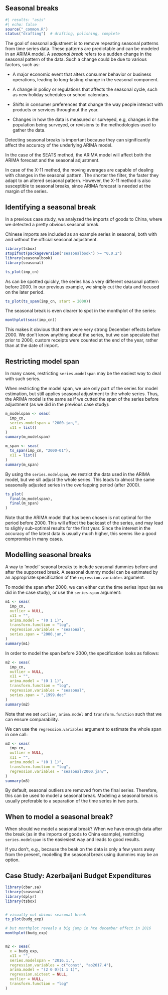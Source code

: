 ## Seasonal breaks {#sec-seasonal-breaks}

```r
#| results: "asis"
#| echo: false
source("_common.R")
status("drafting")  # drafting, polishing, complete
```

```{=html}
<!--
-   Why to care about seasonal breaks?

-   Detection of seasonal breaks

-   Correction for seasonal breaks

 -->
```

The goal of seasonal adjustment is to remove repeating seasonal patterns from time series data. These patterns are predictable and can be modeled in an ARIMA model.
A *seasonal break* refers to a sudden change in the seasonal pattern of the data. Such a change could be due to various factors, such as:

- A major economic event that alters consumer behavior or business operations, leading to long-lasting change in the seasonal component.

- A change in policy or regulations that affects the seasonal cycle, such as new holiday schedules or school calendars.

- Shifts in consumer preferences that change the way people interact with products or services throughout the year.

- Changes in how the data is measured or surveyed, e.g, changes in the population being surveyed, or revisions to the methodologies used to gather the data.


Detecting seasonal breaks is important because they can significantly affect the accuracy of the underlying ARIMA model.

In the case of the SEATS method, the ARIMA model will affect both the ARIMA forecast and the seasonal adjustment.

In case of the X-11 method, the moving averages are capable of dealing with changes in the seasonal pattern. The shorter the filter, the faster they adapt to an altered sesaonal pattern.
However, the X-11 method is also susceptible to seasonal breaks, since ARIMA forecast is needed at the margin of the series.

## Identifying a seasonal break

In a previous case study, we analyzed the imports of goods to China, where we detected a pretty obvious seasonal break.

Chinese imports are included as an example series in seasonal, both with and without the official seasonal adjustment.

```r
library(tsbox)
stopifnot(packageVersion("seasonalbook") >= "0.0.2")
library(seasonalbook)
library(seasonal)

ts_plot(imp_cn)
```
As can be spotted quickly, the series has a very different seasonal pattern before 2000.
In our previous example, we simply cut the data and focused on the later period.

```r
ts_plot(ts_span(imp_cn, start = 2000))
```

The seasonal break is even clearer to spot in the monthplot of the series:

```r
monthplot(seas(imp_cn))
```

This makes it obvious that there were very strong December effects before 2000.
We don't know anything about the series, but we can speculate that prior to 2000, custom receipts were counted at the end of the year, rather than at the date of import.



## Restricting model span

In many cases, restricting `series.modelspan` may be the easiest way to deal with such series.

When restricting the model span, we use only part of the series for model estimation, but still applies seasonal adjustment to the whole series. Thus, the ARIMA model is the same as if we cutted the span of the series before adjustment (as we did in the previous case study):

```r

m_modelspan <- seas(
  imp_cn,
  series.modelspan = "2000.jan,",
  x11 = list()
)
summary(m_modelspan)

m_span <- seas(
  ts_span(imp_cn, "2000-01"),
  x11 = list()
)
summary(m_span)
```

By using the `series.modelspan`, we restrict the data used in the ARIMA model, but we sill adjust the whole series. This leads to almost the same seasonally adjusted series in the overlapping period (after 2000).

```r
ts_plot(
  final(m_modelspan),
  final(m_span)
)
```

Note that the ARIMA model that has been chosen is not optimal for the period before 2000. This will affect the backcast of the series, and may lead to slighly sub-optimal results for the first year. Since the interest in the accuracy of the latest data is usually much higher, this seems like a good compromise in many cases.


## Modelling seasonal breaks

A way to 'model' seaonal breaks to include seasonal dummies before and after the supporsed break. A seasonal dummy model can be estimated by an appropriate specification of the `regression.variables` argument.

To model the span after 2000, we can either cut the time series input (as we did in the case study), or use the `series.span` argument:

``` r
m1 <- seas(
  imp_cn,
  outlier = NULL,
  x11 = "",
  arima.model = "(0 1 1)",
  transform.function = "log",
  regression.variables = "seasonal",
  series.span = "2000.jan,"
)
summary(m1)
```

In order to model the span before 2000, the specification looks as follows:

``` r
m2 <- seas(
  imp_cn,
  outlier = NULL,
  x11 = "",
  arima.model = "(0 1 1)",
  transform.function = "log",
  regression.variables = "seasonal",
  series.span = ",1999.dec"
)
summary(m2)

```

Note that we set `outlier`, `arima.model` and `transform.function` such that we can ensure comparability.

We can use the `regression.variables` argument to estimate the whole span in one call:

``` r
m3 <- seas(
  imp_cn,
  outlier = NULL,
  x11 = "",
  arima.model = "(0 1 1)",
  transform.function = "log",
  regression.variables = "seasonal/2000.jan/",
)
summary(m3)
```

By default, seasonal outliers are removed from the final series.
Therefore, this can be used to model a seasonal break.
Modeling a seasonal break is usually preferable to a separation of the time series in two parts.


<!--

TODO Jim: Explain / vs //

we would like to know how we could 'model' a seasonal break


-->

## When to model a seasonal break?


When should we model a seasonal break? When we have enough data after the break (as in the imports of goods to China example), restricting `series.modelspan` is the easiesiest way and leads to good results.

If you don't, e.g., because the beak on the data is only a few years away from the present, modelling the seasonal break using dummies may be an option.



## Case Study: Azerbaijani Budget Expenditures


<!--

TODO Jim: fix example

What is a good conclusion here?

-->



```r
library(cbar.sa)
library(seasonal)
library(dplyr)
library(tsbox)


# visually not obious seasonal break
ts_plot(budg_exp)

# but monthplot reveals a big jump in hte december effect in 2016
monthplot(budg_exp)


m2 <- seas(
  x = budg_exp,
  x11 = "",
  series.modelspan = "2016.1,",
  regression.variables = c("const", "ao2017.4"),
  arima.model = "(2 0 0)(1 1 1)",
  regression.aictest = NULL,
  outlier = NULL,
  transform.function = "log"
)

```








